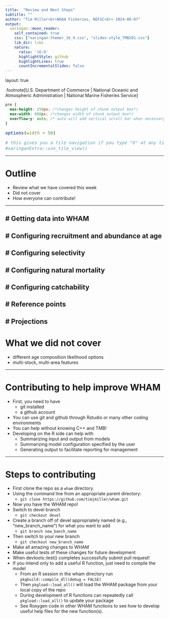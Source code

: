 ```yaml
---
title:  "Review and Next Steps"
subtitle: ""
author: "Tim Miller<br>NOAA Fisheries, NEFSC<br> 2024-06-07"
output:
  xaringan::moon_reader:
    self_contained: true
    css: ["xaringan-themer_16_9.css", "slides-style_TMB201.css"]
    lib_dir: libs
    nature:
      ratio: '16:9'
      highlightStyle: github
      highlightLines: true
      countIncrementalSlides: false
---
```


layout: true

.footnote[U.S. Department of Commerce | National Oceanic and Atmospheric Administration | National Marine Fisheries Service]


<style type="text/css">

code.cpp{
  font-size: 14px;
}
code.r{
  font-size: 14px;
}


</style>

```css
pre {
  max-height: 250px; /*changes height of chunk output box*/
  max-width: 800px; /*changes width of chunk output box*/
  overflow-y: auto; /* auto will add vertical scroll bar when necessary */
}

```
```r
options(width = 50)
```

```r
# this gives you a tile navigation if you type "O" at any time
#xaringanExtra::use_tile_view()
```

---

# Outline <br>

* Review what we have covered this week
* Did not cover 
* How everyone can contribute!

---

# Getting data into WHAM
---

# Configuring recruitment and abundance at age
---

# Configuring selectivity
---

# Configuring natural mortality
---

# Configuring catchability
---

# Reference points
---

# Projections
---

# What we did not cover

* different age composition likelihood options
* multi-stock, multi-area features

---

# Contributing to help improve WHAM

* First, you need to have 
    * git installed
    * a github account
* You can use git and github through Rstudio or many other coding environments
* You can help without knowing C++ and TMB!
* Developing on the R side can help with
    * Summarizing input and output from models
    * Summarizing model configuration specified by the user
    * Generating output to facilitate reporting for management

---

# Steps to contributing

* First clone the repo as a `wham` directory. 
* Using the command line from an appropriate parent directory:
    * `git clone https://github.com/timjmiller/wham.git`
* Now you have the WHAM repo!
* Switch to devel branch
    * `git checkout devel`
* Create a branch off of devel appropriately named (e.g., "new_branch_name") for what you want to add
    * `git branch new_banch_name`
* Then switch to your new branch
    *  `git checkout new_branch_name`
* Make all amazing changes to WHAM
* Make useful tests of these changes for future development
* When devtools::test() completes successfully submit pull request!
* If you intend only to add a useful R function, just need to compile the model 
    * From an R session in the wham directory run `pkgbuild::compile_dll(debug = FALSE)`
    * Then `pkgload::load_all()` will load the WHAM package from your local copy of the repo
    * During development of R functions can repeatedly call `pkgload::load_all()` to update your package
    * See Roxygen code in other WHAM functions to see how to develop useful help files for the new function(s).